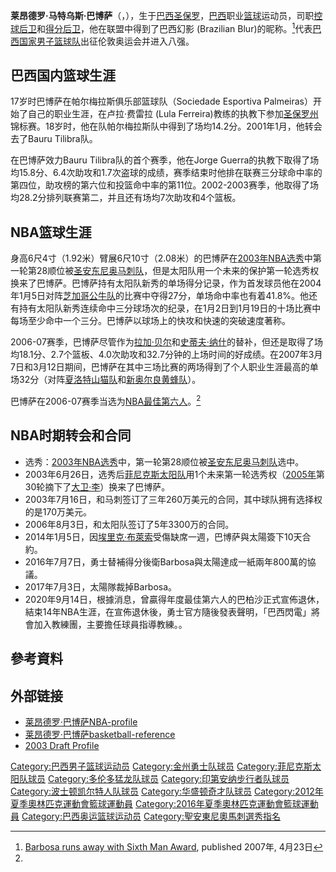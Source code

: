 {{noteta|G1=NBA}}
{{infobox NBA Player
| image = Leandro Barbosa Rio 2016cr.jpg
| image_size = 250px
| caption = 巴伯沙在[[2016年夏季奧林匹克運動會男子籃球比賽|2016夏季奧林匹克男子籃球賽]]
| name = 莱昂德罗·巴博萨<br/>Leandro Barbosa
| nickname = LB, Leandrinho, The Brazilian Blur <br/>The Brazilian Bomber
| league = [[NBA|NBA]]
| position = 球員指導教練
| height_ft = 6 
| height_in = 3
| weight_lb  = 194
| team = 金州勇士
| number = 
| nationality = {{BRA}}
| birth_date = {{birth date and age|1982|11|28}}
| birth_place = {{BRA}}[[圣保罗|圣保罗]]
| college =
| draft_round = 1
| draft_pick  = 28
| draft_year = 2003
| draft_team = [[圣安东尼奥马刺|圣安东尼奥马刺]]
| career_start = 1999年
| career_end =2019年
| career_position =[[控球后卫|控球后卫]]/[[得分后卫|得分后卫]]
| career_number = 10, 20, 28, 12, 400
| years1 = 1999–2001 
| team1 = [[Sociedade_Esportiva_Palmeiras_(basketball)|Palmeiras]]
| years2 = 2001–2003 
| team2 = [[Associação_Bauru_Basketball_Team|Bauru]]
| years3 = {{nbay|2003|start}}–{{nbay|2009|end}}
| team3 = [[鳳凰城太陽|鳳凰城太陽]]
| years4 = {{nbay|2010|start}}–{{nbay|2011|end}}
| team4 = [[多倫多暴龍|多倫多暴龍]]
| years5 = 2011 
| team5 = [[Flamengo_Basketball|Flamengo]]
| years6 = {{nbay|2011|end}}
| team6 = [[印第安納溜馬|印第安納溜馬]]
| years7 = {{nbay|2012|full=y}}
| team7 = [[波士頓塞爾提克|波士頓塞爾提克]]
| years8 = 2013–2014
| team8 = [[Esporte_Clube_Pinheiros_(basketball)|Pinheiros]]
| years9 = {{nbay|2013|end}}
| team9 = 鳳凰城太陽
| years10 = {{nbay|2014|start}}–{{nbay|2015|end}}
| team10 = [[金州勇士|金州勇士]]
| years11 = {{nbay|2016|full=y}}
| team11 = 鳳凰城太陽
| years12 = 2017–2018
| team12 = [[Franca_Basquetebol_Clube|Franca]]
| years13 = 2018–2019
| team13 = [[Minas_Tênis_Clube_(basketball)|Minas]]
| highlights = 
* [[NBA總冠軍|NBA總冠軍]] ({{nbay|2014|end}})
* [[NBA最佳第六人|NBA最佳第六人]] ({{nbay|2006|end}})
* [[FIBA_AmeriCup_Top_Scorer|FIBA AmeriCup Top Scorer]] ([[2007_FIBA_AmeriCup|2007]])
* [[Campeonato_Carioca_Estadual_de_Basquete|Rio de Janeiro State Championship]] Winner (2011)
* [[Campeonato_Brasileiro_de_Basquete|Brazilian League]] Champion (2002)
| stats_league = NBA
| stat1label = [[得分_(籃球)|得分]]
| stat1value = 9,035 (10.6 ppg)
| stat2label = [[籃板|籃板]]
| stat2value = 1,720 (2.0 rpg)
| stat3label = [[助攻|助攻]]
| stat3value = 1,775 (2.1 apg)
| bbr = barbole01
| medaltemplates =
{{MedalSport|Men's Basketball}}
{{MedalCountry|{{bk|BRA}}}}
{{MedalCompetition|[[FIBA_AmeriCup|FIBA AmeriCup]]}}
{{MedalGold|[[FIBA_Americas_Championship_2005|2005 Santo Domingo]]|}}
{{MedalGold|[[FIBA_Americas_Championship_2009|2009 San Juan]]|}}
}}

'''莱昂德罗·马特乌斯·巴博萨'''（{{lang-pt|'''Leandro Mateus Barbosa'''}}，{{bd|1982年|11月28日||}}），生于[[巴西|巴西]][[圣保罗|圣保罗]]，[[巴西|巴西]]职业[[篮球|篮球]]运动员，司职[[控球后卫|控球后卫]]和[[得分后卫|得分后卫]]，他在联盟中得到了巴西幻影 (Brazilian Blur)的昵称。<ref name="sixthman">[http://sports.espn.go.com/nba/news/story?id=2846672 Barbosa runs away with Sixth Man Award], published 2007年, 4月23日</ref>代表[[巴西国家男子篮球队|巴西国家男子篮球队]]出征伦敦奥运会并进入八强。

==巴西国内篮球生涯==
17岁时巴博萨在帕尔梅拉斯俱乐部篮球队（Sociedade Esportiva Palmeiras）开始了自己的职业生涯，在卢拉·费雷拉 (Lula Ferreira)教练的执教下参加[[圣保罗州|圣保罗州]]锦标赛。18岁时，他在队帕尔梅拉斯队中得到了场均14.2分。2001年1月，他转会去了Bauru Tilibra队。 

在巴博萨效力Bauru Tilibra队的首个赛季，他在Jorge Guerra的执教下取得了场均15.8分、6.4次助攻和1.7次盗球的成绩，赛季结束时他排在联赛三分球命中率的第四位，助攻榜的第六位和投篮命中率的第11位。2002-2003赛季，他取得了场均28.2分排列联赛第二，并且还有场均7次助攻和4个篮板。 

==NBA篮球生涯==
身高6尺4寸（1.92米）臂展6尺10寸（2.08米）的巴博萨在[[2003年NBA选秀|2003年NBA选秀]]中第一轮第28顺位被[[圣安东尼奥马刺队|圣安东尼奥马刺队]]，但是太阳队用一个未来的保护第一轮选秀权换来了巴博萨。巴博萨持有太阳队新秀的单场得分记录，作为首发球员他在2004年1月5日对阵[[芝加哥公牛队|芝加哥公牛队]]的比赛中夺得27分，单场命中率也有着41.8%。他还有持有太阳队新秀连续命中三分球场次的纪录，在1月2日到1月19日的十场比赛中每场至少命中一个三分。巴博萨以球场上的快攻和快速的突破速度著称。

2006-07赛季，巴博萨尽管作为[[拉加·贝尔|拉加·贝尔]]和[[史蒂夫·纳什|史蒂夫·纳什]]的替补，但还是取得了场均18.1分、2.7个篮板、4.0次助攻和32.7分钟的上场时间的好成绩。在2007年3月7日和3月12日期间，巴博萨在其中三场比赛的两场得到了个人职业生涯最高的单场32分（对阵[[夏洛特山猫队|夏洛特山猫队]]和[[新奥尔良黄蜂队|新奥尔良黄蜂队]]）。

巴博萨在2006-07赛季当选为[[NBA最佳第六人|NBA最佳第六人]]。<ref name="sixthman"/>

==NBA时期转会和合同==
*选秀：[[2003年NBA选秀|2003年NBA选秀]]中，第一轮第28顺位被[[圣安东尼奥马刺队|圣安东尼奥马刺队]]选中。
*2003年6月26日，选秀后[[菲尼克斯太阳队|菲尼克斯太阳队]]用1个未来第一轮选秀权（[[2005年NBA选秀|2005年]]第30轮摘下了[[大卫·李|大卫·李]]）换来了巴博萨。
*2003年7月16日，和马刺签订了三年260万美元的合同，其中球队拥有选择权的是170万美元。
*2006年8月3日，和太阳队签订了5年3300万的合同。
*2014年1月5日，因[[埃里克·布萊索|埃里克·布萊索]]受傷缺席一週，巴博萨與太陽簽下10天合約。
*2016年7月7日，勇士替補得分後衛Barbosa與太陽達成一紙兩年800萬的協議。
*2017年7月3日，太陽隊裁掉Barbosa。
*2020年9月14日，根據消息，曾贏得年度最佳第六人的巴柏沙正式宣佈退休，結束14年NBA生涯，在宣佈退休後，勇士官方隨後發表聲明，「巴西閃電」將會加入教練團，主要擔任球員指導教練。。

==參考資料==
{{reflist|1}}

==外部链接==
*[https://web.archive.org/web/20101202212845/http://www.nba.com/playerfile/leandro_barbosa/bio.html 莱昂德罗·巴博萨NBA-profile]{{en}}
*[http://www.basketball-reference.com/players/b/barbole01.html 莱昂德罗·巴博萨basketball-reference]{{en}}
*[https://web.archive.org/web/20190412111644/https://www.nba.com/draft2003/profiles/BarbosaLeandrinho.html 2003 Draft Profile]{{en}}

{{2003 NBA Draft}}
{{NBA最佳第六人}}
{{Golden State Warriors 2014-15 NBA champions}}
{{2012年夏季奥运会巴西男子篮球阵容}}
{{2016年夏季奥运会巴西男子篮球阵容}}

{{Authority control}}
{{DEFAULTSORT:Barbosa, Leandro}}
[[Category:巴西男子篮球运动员|Category:巴西男子篮球运动员]]
[[Category:金州勇士队球员|Category:金州勇士队球员]]
[[Category:菲尼克斯太阳队球员|Category:菲尼克斯太阳队球员]]
[[Category:多伦多猛龙队球员|Category:多伦多猛龙队球员]]
[[Category:印第安纳步行者队球员|Category:印第安纳步行者队球员]]
[[Category:波士顿凯尔特人队球员|Category:波士顿凯尔特人队球员]]
[[Category:华盛顿奇才队球员|Category:华盛顿奇才队球员]]
[[Category:2012年夏季奧林匹克運動會籃球運動員|Category:2012年夏季奧林匹克運動會籃球運動員]]
[[Category:2016年夏季奧林匹克運動會籃球運動員|Category:2016年夏季奧林匹克運動會籃球運動員]]
[[Category:巴西奥运篮球运动员|Category:巴西奥运篮球运动员]]
[[Category:聖安東尼奧馬刺選秀指名|Category:聖安東尼奧馬刺選秀指名]]
